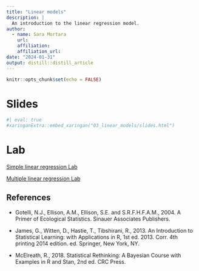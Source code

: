 ```yaml
---
title: "Linear models"
description: |
  An introduction to the linear regression model.
author:
  - name: Sara Mortara 
    url: 
    affiliation:
    affiliation_url:
date: "2024-01-31"
output: distill::distill_article
---
```


```r
knitr::opts_chunk$set(echo = FALSE)
```

# Slides

```r
#| eval: true
#xaringanExtra::embed_xaringan("03_linear_models/slides.html")
```

# Lab

[Simple linear regression Lab]()

[Multiple linear regression Lab]()



## References

+ Gotelli, N.J., Ellison, A.M., Ellison, S.E. and S.R.F.H.F.A.M., 2004. A Primer of Ecological Statistics. Sinauer Associates Publishers.

+ James, G., Witten, D., Hastie, T., Tibshirani, R., 2013. An Introduction to Statistical Learning: with Applications in R, 1st ed. 2013. Corr. 4th printing 2014 edition. ed. Springer, New York, NY.

+ McElreath, R., 2018. Statistical Rethinking: A Bayesian Course with Examples in R and Stan, 2nd ed. CRC Press.





